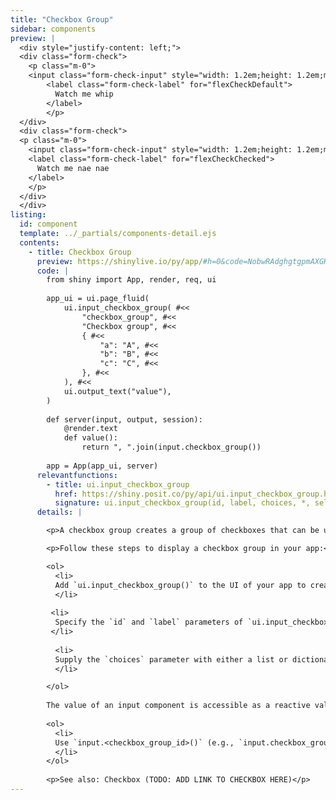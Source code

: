 ```yaml
---
title: "Checkbox Group"
sidebar: components 
preview: |
  <div style="justify-content: left;">
  <div class="form-check">
    <p class="m-0">
    <input class="form-check-input" style="width: 1.2em;height: 1.2em;margin-right:0.35rem;border-radius: 2px;" type="checkbox" value="" id="flexCheckDefault">
        <label class="form-check-label" for="flexCheckDefault">
          Watch me whip 
        </label>
        </p>
  </div>
  <div class="form-check">
  <p class="m-0">
    <input class="form-check-input" style="width: 1.2em;height: 1.2em;margin-right:0.35rem;border-radius: 2px;" type="checkbox" value="" id="flexCheckChecked" checked>
    <label class="form-check-label" for="flexCheckChecked">
      Watch me nae nae
    </label>
    </p>
  </div>
  </div>  
listing:
  id: component
  template: ../_partials/components-detail.ejs
  contents:
    - title: Checkbox Group
      preview: https://shinylive.io/py/app/#h=0&code=NobwRAdghgtgpmAXGKAHVA6VBPMAaMAYwHsIAXOcpMAMwCdiYACAZwAsBLCbJjmVYnTJMAgujxMAkhFQBXMiwkB5eXIUSAynBYsOpCXUoATOHQNwAjhNkcAOhHtpUAfRtMAvExtYoAczjONAA2NkYAFPZMUV4cGFxqzoRscIQA1gBGxAAezr4MsqgRENElTLZEyWmZOXnEBeV4kaVR5QDClRnZTLX1+E3NIP3N0eVQ5YhlYCINQ8OT6eOTAEIzxXMjRIttq3MAvo1rUQCUByXedWQJFFlkEWAAblAhcOUn9kf2nxAmNKym96YwvF5BILmoJCxtLpSEdEEMAAJg+QIwzfUwYa5kIY-JiPZ5hWGzaKGMiyOjFBqTDAAK2IXCBMnkGCSKU6NXyhSOHwcPKcHlE6DCTlcHAh-1MRzAuwAukA
      code: |
        from shiny import App, render, req, ui
        
        app_ui = ui.page_fluid(
            ui.input_checkbox_group( #<<
                "checkbox_group", #<<
                "Checkbox group", #<<
                { #<<
                    "a": "A", #<<
                    "b": "B", #<<
                    "c": "C", #<<
                }, #<<
            ), #<<
            ui.output_text("value"),
        )
        
        def server(input, output, session):
            @render.text
            def value():
                return ", ".join(input.checkbox_group())
        
        app = App(app_ui, server)
      relevantfunctions:
        - title: ui.input_checkbox_group
          href: https://shiny.posit.co/py/api/ui.input_checkbox_group.html
          signature: ui.input_checkbox_group(id, label, choices, *, selected=None, inline=False, width=None)
      details: |

        <p>A checkbox group creates a group of checkboxes that can be used to toggle multiple choices independently. </p>

        <p>Follow these steps to display a checkbox group in your app:</p>

        <ol>
          <li>
          Add `ui.input_checkbox_group()` to the UI of your app to create a checkbox group. Where you call this function will determine where the checkbox group will appear within the app's layout.
          </li>
          
         <li>
          Specify the `id` and `label` parameters of `ui.input_checkbox_group()` to define the identifier and label of the checkbox group. 
         </li>
         
          <li>
          Supply the `choices` parameter with either a list or dictionary of choices. If `choices` is a list, its elements become the select list values and labels. If `choices` is a dictionary, `ui.input_checkbox_group()` uses the dictionary keys as the checkbox values and the dictionary values as the checkbox labels. 
          </li>

        </ol>
        
        The value of an input component is accessible as a reactive value within the `server()` function. To access the value of a checkbox group:</p> 
        
        <ol>
          <li>
          Use `input.<checkbox_group_id>()` (e.g., `input.checkbox_group()`) to access the value of a checkbox group. The server value of a checkbox group is a tuple of string(s) with the selected value(s). 
          </li>
        </ol>
                
        <p>See also: Checkbox (TODO: ADD LINK TO CHECKBOX HERE)</p>
---
```


:::{.component}
:::

